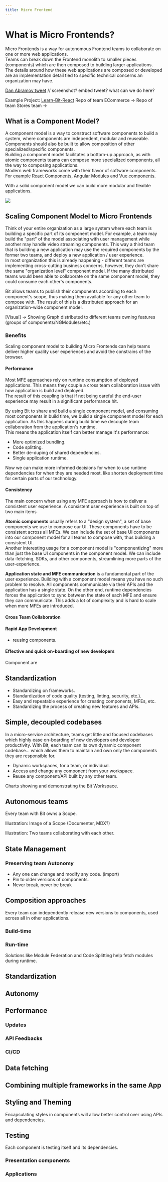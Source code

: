 ```yaml
---
title: Micro Frontend
---
```



# What is Micro Frontends?

Micro Frontends is a way for autonomous Frontend teams to collaborate on one or more web applications.  
Teams can break down the Frontend monolith to smaller pieces (components) which are then composed to building larger applications.  
The details around how these web applications are composed or developed are an implementation detail tied to specific technical concerns an organization may have.

[Dan Abramov tweet](https://twitter.com/dan_abramov/status/1132493678730252288?lang=en) // screenshot? embed tweet? what can we do here?

Example Project: [Learn-Bit-React](/)
Repo of team ECommerce -> 
Repo of team Stores team -> 

## What is a Component Model?

A component model is a way to construct software components to build a system, where components are independent, modular and reuseable. Components should also be built to allow composition of other specialized/specific components.  
Building a component model facilitates a bottom-up approach, as with atomic components teams can compose more specialized components, all the way to composing applications.  
Modern web frameworks come with their flavor of software components. For example [React Components](https://reactjs.org/docs/components-and-props.html), [Angular Modules](https://angular.io/guide/feature-modules) and [Vue components](https://vuejs.org/v2/guide/components.html).

With a solid component model we can build more modular and flexible applications.

<Image src="/img/dependencies_graph.png" />

## Scaling Component Model to Micro Frontends

Think of your entire organization as a large system where each team is building a specific part of its component model. For example, a team may build the "part" of the model associating with user management while another may handle video streaming components. This way a third team that is building a new application may use the required components by the former two teams, and deploy a new application / user experience.  
In most organization this is already happening - different teams are implementing cross-cutting business concerns, however, they don't share the same "organization level" component model. If the many distributed teams would been able to collaborate on the same component model, they could consume each other's components.

Bit allows teams to publish their components according to each component's scope, thus making them available for any other team to compose with. The result of this is a distributed approach for an organization-wide component model.

[Visual] -> Showing Graph distributed to different teams owning features (groups of components/NGModules/etc.)

### Benefits

Scaling component model to building Micro Frontends can help teams deliver higher quality user experiences and avoid the constrains of
the browser.  

#### Performance

Most MFE approaches rely on runtime consumption of deployed applications. This means they couple a cross team collaboration issue with how application is build and deployed.  
The result of this coupling is that if not being careful the end-user experience may result in a significant performance hit.



By using Bit to share and build a single component model, and consuming most components in build time, we build a single component model for each application. As this happens during build time we decouple team collaboration from the application's runtime.  
This means the application itself can better manage it's performance:

- More optimized bundling.
- Code splitting.
- Better de-duping of shared dependencies.
- Single application runtime.

Now we can make more informed decisions for when to use runtime dependencies for when they are needed most, like shorten deployment time for certain parts of our technology.

#### Consistency

The main concern when using any MFE approach is how to deliver a consistent user experience. A consistent user experience is built on top of two main items

**Atomic components** usually refers to a "design system", a set of base components we use to compose our UI. These components have to be consistent across all MFEs. We can include the set of base UI components into our component model for all teams to compose with, thus building a consistent UI.  
Another interesting usage for a component model is "componentizing" more than just the base UI components in the component model. We can include data-fetching, SDKs, and other components, streamlining more parts of the user-experience.

**Application state and MFE communication** is a fundamental part of the user experience. Building with a component model means you have no such problem to resolve. All components communicate via their APIs and the application has a single state. On the other end, runtime dependencies forces the application to sync between the state of each MFE and ensure they can communicate. This adds a lot of complexity and is hard to scale when more MFEs are introduced.

#### Cross Team Collaboration

#### Rapid App Development

- reusing components.


#### Effective and quick on-boarding of new developers

Component are 

## Standardization

- Standardizing on frameworks.
- Standardization of code quality (testing, linting, security, etc.).
- Easy and repeatable experience for creating components, MFEs, etc.
- Standardizing the process of creating new features and APIs.

## Simple, decoupled codebases

In a micro-service architecture, teams get little and focused codebases which highly ease on-boarding of new developers
and developer productivity.
With Bit, each team can its own dynamic component codebase... which allows them to maintain and own only the components they
are responsible for.

- Dynamic workspaces, for a team, or individual.
- Access and change any component from your workspace.
- Reuse any component/API built by any other team. 

Charts showing and demonstrating the Bit Workspace.

## Autonomous teams
Every team with Bit owns a Scope.


Illustration: Image of a Scope (Documenter, MDX?)

Illustration: Two teams collaborating with each other.

## State Management

### Preserving team Autonomy

- Any one can change and modify any code. (import)
- Pin to older versions of components.
- Never break, never be break


## Composition approaches
Every team can independently release new versions to components, used across all in other applications. 

### Build-time


### Run-time
Solutions like Module Federation and Code Splitting help fetch modules during runtime. 


## Standardization

## Autonomy

## Performance

### Updates

### API Feedbacks

### CI/CD

## Data fetching

## Combining multiple frameworks in the same App

## Styling and Theming
Encapsulating styles in components will allow better control over using APIs and dependencies.

## Testing
Each component is testing itself and its dependencies.

### Presentation components

### Applications
